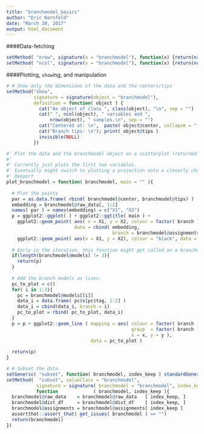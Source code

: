 ```yaml
---
title: "branchmodel_basics"
author: "Eric Kernfeld"
date: "March 30, 2017"
output: html_document
---
```


####Data-fetching
 
```r
setMethod( "nrow", signature(x = "branchmodel"), function(x) {return(nrow(x@raw_data))} )
setMethod( "ncol", signature(x = "branchmodel"), function(x) {return(ncol(x@raw_data))} )
```

####Plotting, `show`ing, and manipulation

```r
# # Show only the dimensions of the data and the centers/tips
setMethod("show",
          signature = signature(object = "branchmodel"),
          definition = function( object ) {
            cat("An object of class ", class(object), "\n", sep = "")
            cat(" ", ncol(object), " variables and ",
                nrow(object), " samples.\n", sep = "")
            cat("Centered at: \n",  paste( object@center, collapse = ", "), "\n", sep = "")
            cat("Branch tips: \n"); print( object@tips )
            invisible(NULL)
          })

#' Plot the data and the branchmodel object on a scatterplot (returned ggplot2 plot).
#'
#' Currently just plots the first two variables. 
#' Eventually might switch to plotting a projection onto a cleverly chosen plane.
#' @export
plot_branchmodel = function( branchmodel, main = "" ){
  
  # Plot the points
  par = as.data.frame( rbind( branchmodel@center, branchmodel@tips) )
  embedding = branchmodel@raw_data[, 1:2]
  names( par ) = names(embedding) = c("X1", "X2")
  p = ggplot2::ggplot( ) + ggplot2::ggtitle( main ) +
    ggplot2::geom_point( aes( x = X1, y = X2, colour = factor( branch ) ),
                         data = cbind( embedding, 
                                       branch = branchmodel@assignments ) )+
    ggplot2::geom_point( aes(x = X1, y = X2), colour = "black", data = par) 
  
  # Early in the iteration, this function might get called on a branchmodel with the @models slot not filled yet.
  if(length(branchmodel@models) != 3){
    return(p)
  }
  
  # Add the branch models as lines.
  pc_to_plot = c()
  for( i in 1:3){
    pc = branchmodel@models[[i]]
    data_i = data.frame( pc$s[pc$tag, 1:2] )
    data_i = cbind(data_i, branch = i)
    pc_to_plot = rbind( pc_to_plot, data_i)
  }
  p = p + ggplot2::geom_line ( mapping = aes( colour = factor( branch ),
                                              group  = factor( branch ), 
                                              x = x, y = y ), 
                               data = pc_to_plot )
  
  return(p)
}

# # Subset the data.
setGeneric( "subset", function( branchmodel, index_keep ) standardGeneric( "subset" ) )
setMethod(  "subset", valueClass = "branchmodel",
           signature = signature( branchmodel = "branchmodel", index_keep = "integer"),
           function             ( branchmodel, index_keep ){
  branchmodel@raw_data    = branchmodel@raw_data   [ index_keep, ]
  branchmodel@dist_df     = branchmodel@dist_df    [ index_keep, ]
  branchmodel@assignments = branchmodel@assignments[ index_keep ]
  assertthat::assert_that( get_issues( branchmodel ) == "")
  return(branchmodel)
})
```
